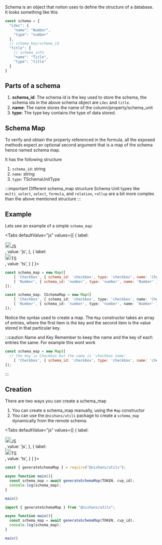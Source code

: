 
Schema is an object that notion uses to define the structure of a database. It looks something like this

```js
const schema = {
  "LXec": {
    "name": "Number",
    "type": "number"
  },
  // schema_key/schema_id
  "title": {
    // schema_info
    "name": "Title",
    "type": "title"
  }
}
```

## Parts of a schema

1. **schema_id**: The schema id is the key used to store the schema, the schema ids in the above schema object are `LXec` and `title`.
2. **name**: The name stores the name of the column/property/schema_unit
3. **type**: The type key contains the type of data stored.

## Schema Map

To verify and obtain the property referenced in the formula, all the exposed methods expect an optional second argument that is a map of the schema hence named schema map.

It has the following structure

1. `schema_id`: string
2. `name`: string
3. `type`: TSchemaUnitType

:::important Different schema_map structure
Schema Unit types like `multi_select`, `select`, `formula`, and `relation`, `rollup` are a bit more complex than the above mentioned structure
:::

## Example

Lets see an example of a simple `schema_map`:

<Tabs
  defaultValue="js"
  values={[
    { label: <div className="tab-item--lang">
      <img width="20px" src="https://upload.wikimedia.org/wikipedia/commons/thumb/9/99/Unofficial_JavaScript_logo_2.svg/480px-Unofficial_JavaScript_logo_2.svg.png"/><span>JS</span>
      </div>, value: 'js', },
    { label: <div className="tab-item--lang">
      <img width="20px" src="https://upload.wikimedia.org/wikipedia/commons/thumb/4/4c/Typescript_logo_2020.svg/1200px-Typescript_logo_2020.svg.png"/><span>TS</span>
      </div>, value: 'ts', }
  ]
}>
<TabItem value="js">

```js
const schema_map = new Map([
	[ 'Checkbox', { schema_id: 'checkbox', type: 'checkbox', name: 'Checkbox' } ],
	[ 'Number', { schema_id: 'number', type: 'number', name: 'Number' } ]
]);
```

</TabItem>
<TabItem value="ts">

```ts
const schema_map: ISchemaMap = new Map([
	[ 'Checkbox', { schema_id: 'checkbox', type: 'checkbox', name: 'Checkbox' } ],
	[ 'Number', { schema_id: 'number', type: 'number', name: 'Number' } ]
]);
```

</TabItem>
</Tabs>

Notice the syntax used to create a map. The `Map` constructor takes an array of entries, where the first item is the key and the second item is the value stored in that particular key.

:::caution Name and Key
Remember to keep the name and the key of each entries the same. For example this wont work

```js
const schema_map = new Map([
  // the key is Checkbox but the name is 'checkbox name'
	[ 'Checkbox', { schema_id: 'checkbox', type: 'checkbox', name: 'checkbox name' } ],
]);
```
:::

## Creation

There are two ways you can create a schema_map

1. You can create a schema_map manually, using the `Map` constructor
2. You can use the `@nishans/utils` package to create a `schema_map` dynamically from the remote schema.

<Tabs
  defaultValue="js"
  values={[
    { label: <div className="tab-item--lang">
      <img width="20px" src="https://upload.wikimedia.org/wikipedia/commons/thumb/9/99/Unofficial_JavaScript_logo_2.svg/480px-Unofficial_JavaScript_logo_2.svg.png"/><span>JS</span>
      </div>, value: 'js', },
    { label: <div className="tab-item--lang">
      <img width="20px" src="https://upload.wikimedia.org/wikipedia/commons/thumb/4/4c/Typescript_logo_2020.svg/1200px-Typescript_logo_2020.svg.png"/><span>TS</span>
      </div>, value: 'ts', }
  ]
}>
<TabItem value="js">

```js
const { generateSchemaMap } = require("@nishans/utils");

async function main(){
  const schema_map = await generateSchemaMap(TOKEN, cvp_id);
  console.log(schema_map);
}

main()
```

</TabItem>
<TabItem value="ts">

```ts
import { generateSchemaMap } from "@nishans/utils";

async function main(){
  const schema_map = await generateSchemaMap(TOKEN, cvp_id);
  console.log(schema_map);
}

main()
```

</TabItem>
</Tabs>